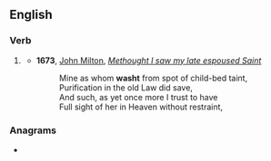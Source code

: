 ==English==

===Verb===
{{head|en|verb form}}

# {{lb|en|obsolete}} {{en-past of|wash}}
#* '''1673''', [[w:John Milton|John Milton]], ''[[s:Methought I saw my late espoused Saint|Methought I saw my late espoused Saint]]''
#*: Mine as whom '''washt''' from spot of child-bed taint,
#*: Purification in the old Law did save,
#*: And such, as yet once more I trust to have
#*: Full sight of her in Heaven without restraint,

===Anagrams===
* {{anagrams|en|a=ahstw|HAWTs|SWATH|hawts|swath|thaws|waths|what's|whats}}
